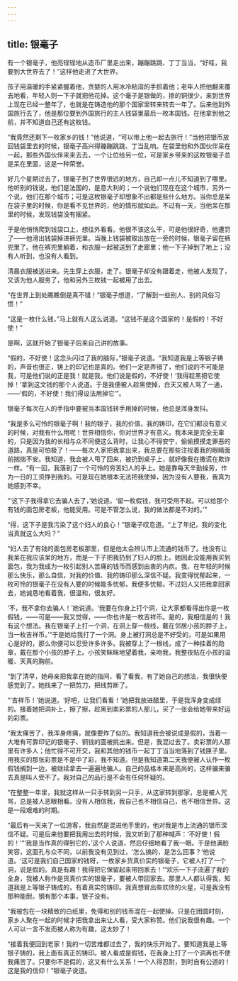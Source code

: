 ```yaml
---
---
---
```

title: 银毫子
---




有一个银毫子，他亮锃锃地从造币厂里走出来，蹦蹦跳跳、丁丁当当，“好哇，我要到大世界去了！”这样他走进了大世界。

孩子用温暖的手紧紧握着他，贪婪的人用冰冷粘湿的手抓着他；老年人把他翻来覆去地看，年轻人则一下子就把他花掉。这个毫子是银做的，掺的铜很少，来到世界上现在已经一整年了，也就是在铸造他的那个国家里转来转去一年了。后来他到外国旅行去了，他是那位要到外国旅行的主人钱袋里最后一枚本国钱。在他拿到他之前，并不知道自己还有这枚钱。

“我竟然还剩下一枚家乡的钱！”他说道，“可以带上他一起去旅行！”当他把银币放回钱袋里去的时候，银毫子高兴得蹦蹦跳跳、丁当乱响。在袋里他和外国伙伴呆在一起，那些外国伙伴来来去去，一个让位给另一位，可是家乡带来的这枚银毫子总是呆在里面，这是一种荣誉。

好几个星期过去了，银毫子到了世界很远的地方，自己却一点儿不知道到了哪里。他听别的钱说，他们是法国的，是意大利的；一个说他们现在在这个城市，另外一个说，他们在那个城市；可是这枚银毫子却想象不出都是些什么地方。当你总是呆在袋子里的时候，你是看不见世界的，他的情形就如此。不过有一天，当他呆在那里的时候，发现钱袋没有捆紧。

于是他悄悄爬到钱袋口上，想往外看看。他很不该这么干，可是他很好奇，他遭罚了——他滑出钱袋掉进裤兜里。当晚上钱袋被取出放在一旁的时候，银毫子留在裤兜里了。他在裤兜里躺着，和衣服一起被送到了走廊里；他一下子掉到了地上；没有人听到，也没有人看到。

清晨衣服被送进来。先生穿上衣服，走了。银毫子却没有跟着走，他被人发现了，又该为他人服务了，他和另外三枚钱一起被用了出去。

“在世界上到处瞧瞧倒是真不错！”银毫子想道，“了解到一些别人、别的风俗习惯！”

“这是一枚什么钱，”马上就有人这么说道。“这钱不是这个国家的！是假的！不好使！”

是啊，这就开始了银毫子后来自己讲的故事。

“假的，不好使！这念头闪过了我的脑际，”银毫子说道。“我知道我是上等银子铸的，声音也很正，铸上的印记也是真的。他们一定是弄错了，他们说的不可能是我，可是他们说的正是我！就是我，他们说是假的，不好使！‘我得趁黑把它使掉！’拿到这文钱的那个人说道。于是我便被人趁黑使掉，白天又被人骂了一通，——‘假的，不好使！我们得设法用掉它’”。

银毫子每次在人的手指中要被当本国钱转手用掉的时候，他总是浑身发抖。

“我是多么可怜的银毫子啊！我的银子，我的价值，我的铸印，在它们都没有意义的时候，对我有什么用呢！世界相信你，你对世界才有意义。我本来是完全无辜的，只是因为我的长相与众不同便这么背时，让我心不得安宁，偷偷摸摸走罪恶的道路，真是可怕极了！——每次人家把我拿出来，我总要在那些注视着我的眼睛面前揣揣不安。我知道，我会被人甩了回来，被扔到桌子上，就好像我在撒谎在欺诈一样。“有一回，我落到了一个可怜的穷苦妇人的手上。她是靠每天辛勤操劳，作为一日的工资挣到我的。可是现在她根本无法把我使掉，因为没有人要我，我真为她感到不幸。

“‘这下子我得拿它去骗人去了，’她说道。‘留一枚假钱，我可受用不起。可以给那个有钱的面包房老板，他能受用。可是不管怎么说，我的做法都是不对的。’”

“得，这下子是我污染了这个妇人的良心！”银毫子叹息道。“上了年纪，我的变化当真就这么大吗？”

“妇人去了有钱的面包房老板那里，但是他太会辨认市上流通的钱币了。他没有让我呆在我应该呆的地方，而是一下子把我扔到了妇人的脸上。她因此没能用我买到面包，我为我成为一枚引起别人苦痛的钱币而感到由衷的内疚。我，在年轻的时候那么快乐，那么自信，对我的价值、我的铸印那么深信不疑。我变得忧郁起来，一枚可怜的银毫子在没有人要的时候能多忧郁，我便多忧郁。不过妇人又把我拿回家去，她诚恳地看着我，很温和，很友好。

‘不，我不拿你去骗人！’她说道。‘我要在你身上打个洞，让大家都看得出你是一枚假钱，——可是——我又觉得，——你也许是一枚吉祥币。是的，我相信是的！我有这个想法。我在银毫子上打一个洞，在洞上穿一根线，戴在邻居小孩的脖子上，当一枚吉祥币。’“于是她给我打了一个洞。身上被打洞总是不好受的，可是如果用心是好的，那么你便可以忍受许多许多。我被穿上了一根线，成了一种挂着的勋章，戴在那个小孩的脖子上。小孩笑眯眯地望着我，亲吻我，我整夜贴在小孩的温暖、天真的胸前。

“到了清早，她母亲把我拿在她的指间，看了看我，有了她自己的想法，我很快便感觉到了。她找来了一把剪刀，把线剪断了。

“‘吉祥币！’她说道。‘好吧，让我们看看！’她把我放进醋里，于是我浑身变成绿的。接着她把洞补上，擦了擦，趁黑到卖彩票的人那儿，买了一张会给她带来好运的彩票。

“我太痛苦了，我浑身疼痛，就像要炸了似的。我知道我会被说成是假的，当着一大堆有可靠印记的银毫子、铜钱的面被挑出来。但是，我混过去了。卖彩票的人那里有许多人；他忙得不可开交，我和其他的钱币一起丁丁当当地落到了钱匣子里。用我买的那张彩票是不是中了彩，我不知道。但是我知道第二天我便被人认作一枚假钱搁到一边，被继续拿去一遍遍地骗人。自己的品格本来是高尚的，这样骗来骗去真是叫人受不了。我对自己的品行是不会有任何怀疑的。

“在整整一年里，我就这样从一只手转到另一只手，从这家转到那家，总是被人咒骂，总是被人恶眼相看。没有人相信我，我自己也不相信自己，也不相信世界。这是一段艰难的时期。

“最后有一天来了一位游客，我自然是混进他手里的，他对我是市上流通的银币深信不疑。可是后来他要把我用出去的时候，我又听到了那种喊声：‘不好使！假的！’“‘我是当作真的得到它的，’这个人说道，然后仔细地看了我一眼。于是他满脸笑容，这面孔与众不同，以前我没有见到过，‘怎么搞的，是怎么回事？’他说道。‘这可是我们自己国家的钱呀，一枚家乡货真价实的银毫子，它被人打了一个洞，说是假的。真是有趣！我得把它保留起来带回家去！’“欢乐一下子流遍了我的全身，我被人称作是货真价实的银毫子，要被人带回家去。那里人人都认得我，知道我是上等银子铸成的，有着真实的铸印。我真想冒出些欢欣的火星，可是我没有那种能耐。钢有那个本事，银子没有。

“我被包在一块精致的白纸里，免得和别的钱币混在一起使掉。只是在团圆时刻，家乡人聚在一起的时候才把我拿出来让人看，受大家称赞。他们说我很有趣。一个人可以一言不发而被人称为有趣，这太妙了！

“接着我便回到老家！我的一切苦难都过去了，我的快乐开始了。要知道我是上等银子铸的，我上面有真正的铸印。被人看成是假钱，在我身上打了一个洞再也不使我痛苦了。只要你不是假的，这又有什么关系！一个人得忍耐，到时自有公道的！这是我的信仰！”银毫子说道。